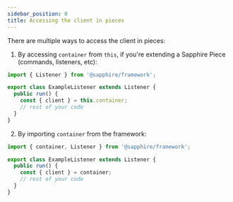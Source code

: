 ```yaml
---
sidebar_position: 0
title: Accessing the client in pieces
---
```


There are multiple ways to access the client in pieces:

1. By accessing `container` from `this`, if you're extending a Sapphire Piece (commands, listeners, etc):

```typescript ts2esm2cjs
import { Listener } from '@sapphire/framework';

export class ExampleListener extends Listener {
  public run() {
    const { client } = this.container;
    // rest of your code
  }
}
```

2. By importing `container` from the framework:

```typescript ts2esm2cjs
import { container, Listener } from '@sapphire/framework';

export class ExampleListener extends Listener {
  public run() {
    const { client } = container;
    // rest of your code
  }
}
```
